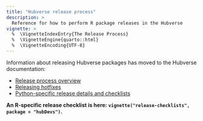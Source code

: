 ```yaml
---
title: "Hubverse release process"
description: >
  Reference for how to perform R package releases in the Hubverse
vignette: >
  %  \VignetteIndexEntry{The Release Process}
  %  \VignetteEngine{quarto::html}
  %  \VignetteEncoding{UTF-8}
---
```


Information about releasing Hubverse packages has moved to the
Hubverse documentation:

- [Release process overview](https://hubverse.io/en/latest/developer/release-process.html)
- [Releasing hotfixes](https://hubverse.io/en/latest/developer/hotfix.html)
- [Python-specific release details and checklists](https://hubverse.io/en/latest/developer/python.html)

**An R-specific release checklist is here: `vignette("release-checklists", package = "hubDevs")`.**
